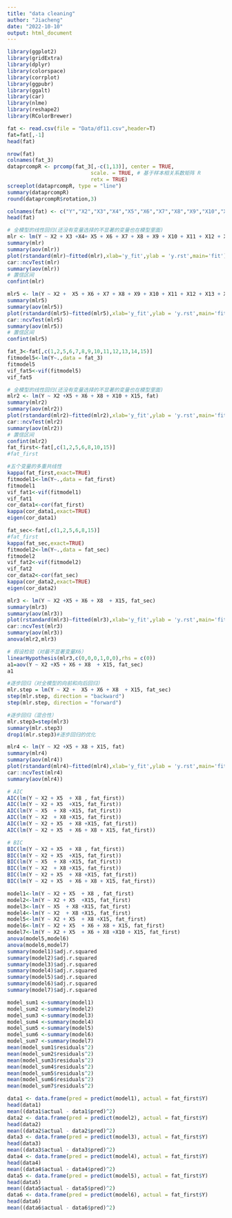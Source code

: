 ```yaml
---
title: "data cleaning"
author: "Jiacheng"
date: "2022-10-10"
output: html_document
---
```

```r
library(ggplot2)
library(gridExtra)
library(dplyr)
library(colorspace)
library(corrplot)
library(ggpubr)
library(ggalt) 
library(car)
library(nlme)
library(reshape2)
library(RColorBrewer)
```

```r
fat <- read.csv(file = "Data/df11.csv",header=T)
fat=fat[,-1]
head(fat)
```
```r
nrow(fat)
colnames(fat_3)
dataprcompR <- prcomp(fat_3[,-c(1,13)], center = TRUE,
                           scale. = TRUE, # 基于样本相关系数矩阵 R
                           retx = TRUE)
screeplot(dataprcompR, type = "line")
summary(dataprcompR)
round(dataprcompR$rotation,3)
```



```r
colnames(fat) <- c("Y","X2","X3","X4","X5","X6","X7","X8","X9","X10","X11","X12","X13","X14","X15")
head(fat)
```

```r
# 全模型的线性回归(还没有变量选择的不显著的变量也在模型里面)
mlr <- lm(Y ~ X2 + X3 +X4+ X5 + X6 + X7 + X8 + X9 + X10 + X11 + X12 + X13 + X14 + X15, fat)
summary(mlr)
summary(aov(mlr))
plot(rstandard(mlr)~fitted(mlr),xlab='y_fit',ylab = 'y.rst',main='fit')
car::ncvTest(mlr)
summary(aov(mlr))
# 置信区间
confint(mlr)
```
```r
mlr5 <- lm(Y ~ X2 +  X5 + X6 + X7 + X8 + X9 + X10 + X11 + X12 + X13 + X14 + X15, fat)
summary(mlr5)
summary(aov(mlr5))
plot(rstandard(mlr5)~fitted(mlr5),xlab='y_fit',ylab = 'y.rst',main='fit')
car::ncvTest(mlr5)
summary(aov(mlr5))
# 置信区间
confint(mlr5)

fat_3<-fat[,c(1,2,5,6,7,8,9,10,11,12,13,14,15)]
fitmodel5<-lm(Y~.,data = fat_3)
fitmodel5
vif_fat5<-vif(fitmodel5)
vif_fat5
```

```r
# 全模型的线性回归(还没有变量选择的不显著的变量也在模型里面)
mlr2 <- lm(Y ~ X2 +X5 + X6 + X8 + X10 + X15, fat)
summary(mlr2)
summary(aov(mlr2))
plot(rstandard(mlr2)~fitted(mlr2),xlab='y_fit',ylab = 'y.rst',main='fit')
car::ncvTest(mlr2)
summary(aov(mlr2))
# 置信区间
confint(mlr2)
fat_first<-fat[,c(1,2,5,6,8,10,15)]
#fat_first

#五个变量的多重共线性
kappa(fat_first,exact=TRUE)
fitmodel1<-lm(Y~.,data = fat_first)
fitmodel1
vif_fat1<-vif(fitmodel1)
vif_fat1
cor_data1<-cor(fat_first)
kappa(cor_data1,exact=TRUE)
eigen(cor_data1)

fat_sec<-fat[,c(1,2,5,6,8,15)]
#fat_first
kappa(fat_sec,exact=TRUE)
fitmodel2<-lm(Y~.,data = fat_sec)
fitmodel2
vif_fat2<-vif(fitmodel2)
vif_fat2
cor_data2<-cor(fat_sec)
kappa(cor_data2,exact=TRUE)
eigen(cor_data2)
```
```r
mlr3 <- lm(Y ~ X2 +X5 + X6 + X8  + X15, fat_sec)
summary(mlr3)
summary(aov(mlr3))
plot(rstandard(mlr3)~fitted(mlr3),xlab='y_fit',ylab = 'y.rst',main='fit')
car::ncvTest(mlr3)
summary(aov(mlr3))
anova(mlr2,mlr3)

# 假设检验（对最不显著变量X6）
linearHypothesis(mlr3,c(0,0,0,1,0,0),rhs = c(0))
a1=aov(Y ~ X2 +X5 + X6 + X8  + X15, fat_sec)
a1
```
```r
#逐步回归（对全模型的向前和向后回归）
mlr.step = lm(Y ~ X2 +  X5 + X6 + X8  + X15, fat_sec)
step(mlr.step, direction = "backward")
step(mlr.step, direction = "forward")
```


```r
#逐步回归（混合性）
mlr.step3=step(mlr3)
summary(mlr.step3)
drop1(mlr.step3)#逐步回归的优化
```

```r
mlr4 <- lm(Y ~ X2 +X5 + X8 + X15, fat)
summary(mlr4)
summary(aov(mlr4))
plot(rstandard(mlr4)~fitted(mlr4),xlab='y_fit',ylab = 'y.rst',main='fit')
car::ncvTest(mlr4)
summary(aov(mlr4))
```


```r
# AIC
AIC(lm(Y ~ X2 + X5  + X8 , fat_first))
AIC(lm(Y ~ X2 + X5  +X15, fat_first))
AIC(lm(Y ~ X5  + X8 +X15, fat_first))
AIC(lm(Y ~ X2  + X8 +X15, fat_first))
AIC(lm(Y ~ X2 + X5  + X8 +X15, fat_first))
AIC(lm(Y ~ X2 + X5  + X6 + X8 + X15, fat_first))

# BIC
BIC(lm(Y ~ X2 + X5  + X8 , fat_first))
BIC(lm(Y ~ X2 + X5  +X15, fat_first))
BIC(lm(Y ~ X5  + X8 +X15, fat_first))
BIC(lm(Y ~ X2  + X8 +X15, fat_first))
BIC(lm(Y ~ X2 + X5  + X8 +X15, fat_first))
BIC(lm(Y ~ X2 + X5  + X6 + X8 + X15, fat_first))
```
```r
model1<-lm(Y ~ X2 + X5  + X8 , fat_first)
model2<-lm(Y ~ X2 + X5  +X15, fat_first)
model3<-lm(Y ~ X5  + X8 +X15, fat_first)
model4<-lm(Y ~ X2  + X8 +X15, fat_first)
model5<-lm(Y ~ X2 + X5  + X8 +X15, fat_first)
model6<-lm(Y ~ X2 + X5  + X6 + X8 + X15, fat_first)
model7<-lm(Y ~ X2 + X5  + X6 + X8 +X10 + X15, fat_first)
anova(model5,model6)
anova(model6,model7)
summary(model1)$adj.r.squared
summary(model2)$adj.r.squared
summary(model3)$adj.r.squared
summary(model4)$adj.r.squared
summary(model5)$adj.r.squared
summary(model6)$adj.r.squared
summary(model7)$adj.r.squared

model_sum1 <-summary(model1)
model_sum2 <-summary(model2)
model_sum3 <-summary(model3)
model_sum4 <-summary(model4)
model_sum5 <-summary(model5)
model_sum6 <-summary(model6)
model_sum7 <-summary(model7)
mean(model_sum1$residuals^2)
mean(model_sum2$residuals^2)
mean(model_sum3$residuals^2)
mean(model_sum4$residuals^2)
mean(model_sum5$residuals^2)
mean(model_sum6$residuals^2)
mean(model_sum7$residuals^2)

data1 <- data.frame(pred = predict(model1), actual = fat_first$Y)
head(data1)
mean((data1$actual - data1$pred)^2)
data2 <- data.frame(pred = predict(model2), actual = fat_first$Y)
head(data2)
mean((data2$actual - data2$pred)^2)
data3 <- data.frame(pred = predict(model3), actual = fat_first$Y)
head(data3)
mean((data3$actual - data3$pred)^2)
data4 <- data.frame(pred = predict(model4), actual = fat_first$Y)
head(data4)
mean((data4$actual - data4$pred)^2)
data5 <- data.frame(pred = predict(model5), actual = fat_first$Y)
head(data5)
mean((data5$actual - data5$pred)^2)
data6 <- data.frame(pred = predict(model6), actual = fat_first$Y)
head(data6)
mean((data6$actual - data6$pred)^2)
```
